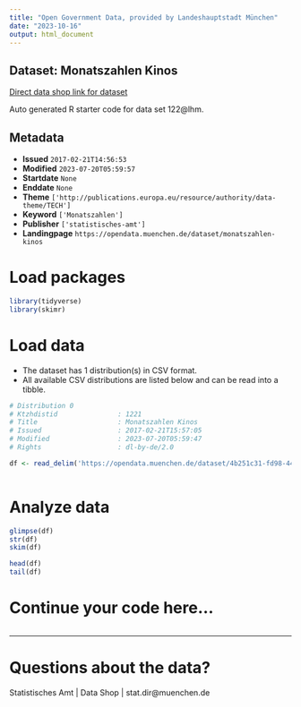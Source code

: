 ```yaml
---
title: "Open Government Data, provided by Landeshauptstadt München"
date: "2023-10-16"
output: html_document
---
```


## Dataset: Monatszahlen Kinos

[Direct data shop link for dataset](https://opendata.muenchen.de/dataset/monatszahlen-kinos)

Auto generated R starter code for data set 122@lhm.

## Metadata

- **Issued** `2017-02-21T14:56:53`
- **Modified** `2023-07-20T05:59:57`
- **Startdate** `None`
- **Enddate** `None`
- **Theme** `['http://publications.europa.eu/resource/authority/data-theme/TECH']`
- **Keyword** `['Monatszahlen']`
- **Publisher** `['statistisches-amt']`
- **Landingpage** `https://opendata.muenchen.de/dataset/monatszahlen-kinos`


# Load packages

```r

library(tidyverse)
library(skimr)

```

# Load data

-   The dataset has 1 distribution(s) in CSV format.
-   All available CSV distributions are listed below and can be read into a tibble.

```r

# Distribution 0
# Ktzhdistid               : 1221
# Title                    : Monatszahlen Kinos
# Issued                   : 2017-02-21T15:57:05
# Modified                 : 2023-07-20T05:59:47
# Rights                   : dl-by-de/2.0

df <- read_delim('https://opendata.muenchen.de/dataset/4b251c31-fd98-4475-88bc-e0504cbc725b/resource/ca564678-4049-4a99-9e0d-b16806557476/download/monatszahlen2307_kinos_10_07_23_nosum.csv')



```

# Analyze data

```r

glimpse(df)
str(df)
skim(df)

head(df)
tail(df)

```

# Continue your code here...

```r

```

------------------------------------------------------------------------

# Questions about the data?

Statistisches Amt | Data Shop | stat.dir@muenchen.de
